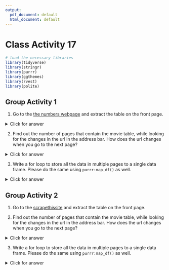 ```yaml
---
output:
  pdf_document: default
  html_document: default
---
```

# Class Activity 17

```r
# load the necessary libraries
library(tidyverse)
library(stringr)
library(purrr)
library(ggthemes)
library(rvest)
library(polite)
```



## Group Activity 1

1. Go to the [the numbers webpage](https://www.the-numbers.com/movie/budgets/all) and extract the table on the front page.


<details>
<summary class="answer">Click for answer</summary>



```r
session1 <- read_html("https://www.the-numbers.com/movie/budgets/all") %>%
  html_nodes(css = "table") %>%
  html_table()

table_base <- session1 %>% .[[1]]
```

</details>



2. Find out the number of pages that contain the movie table, while looking for the changes in the url in the address bar. How does the url changes when you go to the next page?


<details>
<summary class="answer">Click for answer</summary>



*Answer:* The starting count of the movie gets concatenated to the url in increments of 100.


</details>


3. Write a for loop to store all the data in multiple pages to a single data frame. Please do the same using `purrr:map_df()` as well.



<details>
<summary class="answer">Click for answer</summary>



```r
library(tidyverse)
library(rvest)

new_urls <- "https://www.the-numbers.com/movie/budgets/all/"

# Create an empty data frame
df1 <- list()

# Generate a vector of indices
index <- seq(1, 6301, 100)
```


```r
# Loop through indices, scrape data, and bind the resulting data frames
start_time <- proc.time() # Capture start time
for (i in 1:length(index)) {
  url <- str_glue("{new_urls}{index[i]}")
  webpage <- read_html(url)
  table_new <- html_table(webpage)[[1]] %>%
    janitor::clean_names() %>%
    mutate(across(everything(), as.character))
  df1[[i]] <- table_new
}
end_time <- proc.time() # Capture end time
end_time - start_time # Calculate duration

df1_final <- do.call(rbind, df1)
df1_final1 <- reduce(df1, dplyr::bind_rows)
```



<!--

```r
# alternate using map_df()
start_time <- proc.time() # Capture start time

urls <- map(index, function(i) str_glue({new_urls}, {index[i]}))
urls <- map(index, ~str_glue({new_urls}, {.x}))

library(tidyverse)
library(rvest)
library(glue)
library(janitor)

# Assuming 'urls' is already defined
movies_data <- map_df(urls, ~read_html(.x) %>%
                        html_table() %>%
                        .[[1]] %>%
                        janitor::clean_names() %>% 
                        mutate(across(everything(), as.character))) 
end_time <- proc.time() # Capture end time
end_time - start_time # Calculate duration
```

-->

</details>



## Group Activity 2

1. Go to the [scrapethissite](https://www.scrapethissite.com/pages/forms/) and extract the table on the front page.

<!--
<details>
<summary class="answer">Click for answer</summary>



```r
session1 <- read_html("https://www.scrapethissite.com/pages/forms/") %>%
  html_nodes(css = "table") %>%
  html_table()

table_base <- session1 %>% .[[1]]
```


</details>
-->

2. Find out the number of pages that contain the movie table, while looking for the changes in the url in the address bar. How does the url changes when you go to the next page?



<details>
<summary class="answer">Click for answer</summary>



*Answer:* The url field has `?page_num=` added with the number of pages running from 1 to 24.

</details>



3. Write a for loop to store all the data in multiple pages to a single data frame. Please do the same using `purrr:map_df()` as well.


<details>
<summary class="answer">Click for answer</summary>



```r
library(tidyverse)
library(rvest)

new_urls <- "http://scrapethissite.com/pages/forms/?page_num="

# Generate a vector of indices
index <- seq(1, 24)
```



```r
df2 <- list()
start_time <- proc.time() # Capture start time

for (i in index) {
  url <- str_glue("{new_urls}{i}")
  webpage <- read_html(url)
  table_new <- html_table(webpage)[[1]] %>%
    janitor::clean_names() %>%
    #set_names(~ifelse(is.na(.) | . == "", paste("V", seq_along(.), sep=""), .)) %>%
    mutate(across(everything(), as.character))
  df2[[i]] <- table_new
}
end_time <- proc.time() # Capture end time
end_time - start_time # Calculate duration

df2_final <- bind_rows(df2)
df2_final
```


```r
# alternate using map
urls <- map(index, function(i) str_glue({new_urls}, {i}))
urls <- map(index, ~str_glue("{new_urls}{.x}"))

start_time <- proc.time() # Capture start time
sports_data <- map_df(urls, ~read_html(.x) %>%
                  html_table() %>%
                  .[[1]] %>%
                  janitor::clean_names() %>%
                  mutate(across(everything(), as.character)))

end_time <- proc.time() # Capture end time
end_time - start_time # Calculate duration

sports_data
```

</details>


